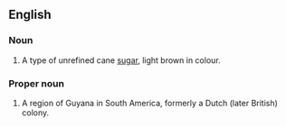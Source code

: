 ==English==
{{wikipedia}}
===Noun===
{{en-noun}}

# {{rfv-sense}} A type of unrefined cane [[sugar]], light brown in colour.
===Proper noun===
# A region of Guyana in South America, formerly a Dutch (later British) colony.